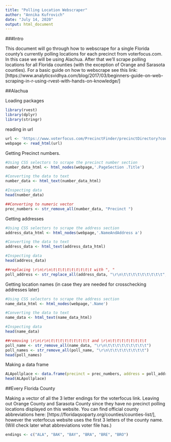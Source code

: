 ```yaml
---
title: "Polling Location Webscraper"
author: "Annika Kufrovich"
date: "July 14, 2020"
output: html_document
---
```



###Intro

This document will go through how to webscrape for a single Florida county's currently polling locations for each precinct from voterfocus.com. In this case we will be using Alachua. After that we'll scrape polling locations for all Florida counties (with the exception of Orange and Sarasota counties). For a basic guide on how to webscrape see this link: [https://www.analyticsvidhya.com/blog/2017/03/beginners-guide-on-web-scraping-in-r-using-rvest-with-hands-on-knowledge/]



##Alachua

Loading packages
```r
library(rvest)
library(dplyr)
library(stringr)
```


reading in url
```r
url <- 'https://www.voterfocus.com/PrecinctFinder/precinctDirectory?county=FL-ALA'
webpage <- read_html(url)
```


Getting Precinct numbers. 
```r
#Using CSS selectors to scrape the precinct number section
number_data_html <- html_nodes(webpage,'.PageSection .Title')

#Converting the data to text
number_data <- html_text(number_data_html)

#Inspecting data
head(number_data)

##Converting to numeric vector
prec_numbers <- str_remove_all(number_data, "Precinct ")

```


Getting addresses
```r
#Using CSS selectors to scrape the address section
address_data_html <- html_nodes(webpage,'.NameAndAddress a')

#Converting the data to text
address_data <- html_text(address_data_html)

#Inspecting data
head(address_data)

##replacing \r\n\r\n\t\t\t\t\t\t\t\t\t with ", "
poll_address <- str_replace_all(address_data, "\r\n\t\t\t\t\t\t\t\t\t", ", ")
```


Getting location names (in case they are needed for crosschecking addresses later)

```r
#Using CSS selectors to scrape the address section
name_data_html <- html_nodes(webpage,'.Name')

#Converting the data to text
name_data <- html_text(name_data_html)

#Inspecting data
head(name_data)

##removing \r\n\r\n\t\t\t\t\t\t\t\t\t and \r\n\t\t\t\t\t\t\t\t
poll_name <- str_remove_all(name_data, "\r\n\t\t\t\t\t\t\t\t\t")
poll_names <- str_remove_all(poll_name, "\r\n\t\t\t\t\t\t\t\t")
head(poll_names)
```

Making a data frame

```r
ALApollplace <- data.frame(precinct = prec_numbers, address = poll_address, pollname = poll_names)
head(ALApollplace)
```




##Every Florida County

Making a vector of all the 3 letter endings for the voterfocus link. Leaving out Orange County and Sarasota County since they have no precinct polling locations displayed on this website. You can find official county abbreviations here: [https://floridaqsoparty.org/counties/counties-list/], however the voterfocus website uses the first 3 letters of the county name. (Will check later what abbreviations voter file has.)

```r
endings <- c("ALA", "BAK", "BAY", "BRA", "BRE", "BRO")

```

